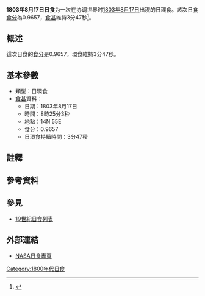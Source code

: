 {{Infobox Solar eclipse
| Year        = 1803
| Month       = 8
| Day         = 17
| Type        = 日環食
| Image       = SE1803Aug17A.png
| Image size  = 200px
| Image intro = 1803年8月17日日環食路徑圖
  <!--   日食資料   -->
| Gamma       = -0.0048
| Mag         = 0.9657
| Saros       = [[日食沙羅週期132|132]]
| Saros total = 
| Saros seq   = 
  <!--     食甚     -->
| Duration    = 3分47秒
| Location    = 
| Coords      = 
| Width       = 124公里
  <!--   開始時間   -->
| Partial     = 
| Start type  = 
| Centre      = 
| Greatest    = 08:25:03
  <!--     倒數     -->
| hour        = 08
| minute      = 25
| second      = 03
| Duration_s  = 
}}
'''1803年8月17日日食'''为一次在协调世界时[[1803年|1803年]][[8月17日|8月17日]]出現的日環食。該次日食[[食分|食分]]為0.9657，[[食甚|食甚]]維持3分47秒<ref name="nasa_catalog_list">{{cite web |url=http://eclipse.gsfc.nasa.gov/SEcat5/SE1801-1900.html |title=Catalog of Solar Eclipses: 1801 to 1900 |language=en |publisher=[[NASA|NASA]] |accessdate=2009-07-26 |archiveurl=https://web.archive.org/web/20150112204733/http://eclipse.gsfc.nasa.gov/SEcat5/SE1801-1900.html |archivedate=2015-01-12 |deadurl=no }}</ref>。

== 概述 ==
這次日食的[[食分|食分]]是0.9657，環食維持3分47秒。

== 基本參數 ==
{{NoteUTC}}
* 類型：日環食
*[[食甚|食甚]]資料：
** 日期：1803年8月17日
** 時間：8時25分3秒 
** 地點：14N 55E
** 食分：0.9657
** 日環食持續時間：3分47秒

== 註釋 ==
{{NoteFoot}}

== 參考資料 ==
{{reflist}}

== 參見 ==
{{日食主題}}
* [[19世紀日食列表|19世紀日食列表]]

== 外部連結 ==
* [http://eclipse.gsfc.nasa.gov/solar.html NASA日食專頁]{{Wayback|url=http://eclipse.gsfc.nasa.gov/solar.html |date=20190108200537 }}{{en icon}}

{{日食}}

[[Category:1800年代日食|Category:1800年代日食]]

{{Eclipse-stub}}